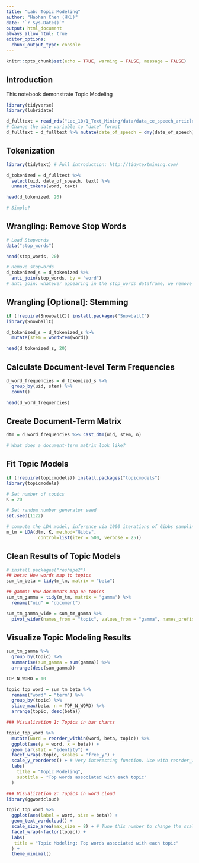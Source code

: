 ```yaml
---
title: "Lab: Topic Modeling"
author: "Haohan Chen (HKU)"
date: "`r Sys.Date()`"
output: html_document
always_allow_html: true
editor_options: 
  chunk_output_type: console
---
```


```r
knitr::opts_chunk$set(echo = TRUE, warning = FALSE, message = FALSE)
```

## Introduction

This notebook demonstrate Topic Modeling

```r
library(tidyverse)
library(lubridate)
```

```r
d_fulltext = read_rds("Lec_10/1_Text_Mining/data/data_ce_speech_article.rds")
# Change the date variable to "date" format
d_fulltext = d_fulltext %>% mutate(date_of_speech = dmy(date_of_speech))
```

## Tokenization

```r
library(tidytext) # Full introduction: http://tidytextmining.com/
```

```r
d_tokenized = d_fulltext %>%
  select(uid, date_of_speech, text) %>%
  unnest_tokens(word, text)

head(d_tokenized, 20)

# Simple?
```

## Wrangling: Remove Stop Words

```r
# Load Stopwords
data("stop_words")

head(stop_words, 20)
```

```r
# Remove stopwords
d_tokenized_s = d_tokenized %>%
  anti_join(stop_words, by = "word")
# anti_join: whatever appearing in the stop_words dataframe, we remove it.
```

## Wrangling [Optional]: Stemming

```r
if (!require(SnowballC)) install.packages("SnowballC")
library(SnowballC)
```

```r
d_tokenized_s = d_tokenized_s %>%
  mutate(stem = wordStem(word))

head(d_tokenized_s, 20)
```

## Calculate Document-level Term Frequencies

```r
d_word_frequencies = d_tokenized_s %>%
  group_by(uid, stem) %>%
  count()

head(d_word_frequencies)
```

## Create Document-Term Matrix

```r
dtm = d_word_frequencies %>% cast_dtm(uid, stem, n)

# What does a document-term matrix look like?
```

## Fit Topic Models

```r
if (!require(topicmodels)) install.packages("topicmodels")
library(topicmodels)

# Set number of topics
K = 20

# Set random number generator seed
set.seed(1122)

# compute the LDA model, inference via 1000 iterations of Gibbs sampling
m_tm = LDA(dtm, K, method="Gibbs", 
            control=list(iter = 500, verbose = 25))
```

## Clean Results of Topic Models

```r
# install.packages("reshape2")
## beta: How words map to topics
sum_tm_beta = tidy(m_tm, matrix = "beta")

## gamma: How documents map on topics
sum_tm_gamma = tidy(m_tm, matrix = "gamma") %>%
  rename("uid" = "document") 

sum_tm_gamma_wide = sum_tm_gamma %>%
  pivot_wider(names_from = "topic", values_from = "gamma", names_prefix = "topic_")
```

## Visualize Topic Modeling Results

```r
sum_tm_gamma %>%
  group_by(topic) %>%
  summarise(sum_gamma = sum(gamma)) %>%
  arrange(desc(sum_gamma))
```

```r
TOP_N_WORD = 10

topic_top_word = sum_tm_beta %>%
  rename("word" = "term") %>%
  group_by(topic) %>%
  slice_max(beta, n = TOP_N_WORD) %>%
  arrange(topic, desc(beta))
```

```r
### Visualization 1: Topics in bar charts

topic_top_word %>%
  mutate(word = reorder_within(word, beta, topic)) %>%
  ggplot(aes(y = word, x = beta)) +
  geom_bar(stat = "identity") +
  facet_wrap(~topic, scales = "free_y") +
  scale_y_reordered() + # Very interesting function. Use with reorder_within
  labs(
    title = "Topic Modeling",
    subtitle = "Top words associated with each topic"
  )
```

```r
### Visualization 2: Topics in word cloud
library(ggwordcloud)

topic_top_word %>%
  ggplot(aes(label = word, size = beta)) +
  geom_text_wordcloud() +
  scale_size_area(max_size = 8) + # Tune this number to change the scale
  facet_wrap(~factor(topic)) +
  labs(
   title = "Topic Modeling: Top words associated with each topic"
  ) +
  theme_minimal()
```
